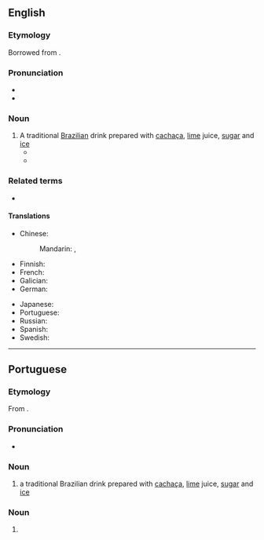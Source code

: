 {{also|Caipirinha}}
==English==
{{wikipedia}}

===Etymology===
Borrowed from {{bor|en|pt|caipirinha}}.

===Pronunciation===
* {{IPA|en|/ˌkaɪ.pɪˈɹiː.njə/}}
* {{audio|en|LL-Q1860 (eng)-Vealhurl-caipirinha.wav|Audio (UK)}}

===Noun===
{{en-noun}}

# A traditional [[Brazilian]] drink prepared with [[cachaça]], [[lime]] juice, [[sugar]] and [[ice]]
#* {{quote-journal|en|date=September 20, 2007|author=Eric Wilson|title=Blame It on Rio and Gisele|work=New York Times|url=http://www.nytimes.com/2007/09/20/fashion/shows/20ROW.html
|passage=They thought of, I don’t know, monkeys and '''caipirinhas''' and samba.”}}
#* {{RQ:LstWkTnt|3|20|Journalism|Oh, no! Oh, no! Aunt Hoda got into the '''caipirinha''' supply. Everybody, watch yourself, she gets grabby.}}

===Related terms===
* {{l|en|caipiroska}}

====Translations====
{{trans-top|a traditional Brazilian drink}}
* Chinese:
*: Mandarin: {{t|cmn|凱匹林納雞尾酒|sc=Hani}}, {{t|cmn|凯匹林纳鸡尾酒|tr=kǎipǐlínnà jīwěijiǔ|sc=Hani}}
* Finnish: {{t|fi|caipirinha}}
* French: {{t+|fr|caïpirinha|f}}
* Galician: {{t+|gl|caipiriña|f}}
* German: {{t+|de|Caipirinha|m}}
{{trans-mid}}
* Japanese: {{t-needed|ja}}
* Portuguese: {{t+|pt|caipirinha|f}}
* Russian: {{t+|ru|кайпири́нья|f}}
* Spanish: {{t|es|caipiriña|f}}
* Swedish: {{t|sv|caipirinha}}
{{trans-bottom}}

----

==Portuguese==
{{wp|lang=pt}}

===Etymology===
From {{suf|pt|caipira|t1=hillbilly|-inho|alt2=-inha}}.

===Pronunciation===
{{pt-IPA}}
* {{hyph|pt|cai|pi|ri|nha}}

===Noun===
{{pt-noun|f}}

# a traditional Brazilian drink prepared with [[cachaça]], [[lime]] juice, [[sugar]] and [[ice]]

===Noun===
{{pt-noun|m-f}}

# {{lb|pt|Brazil}} {{diminutive of|pt|caipira}}

{{topics|pt|Alcoholic beverages}}